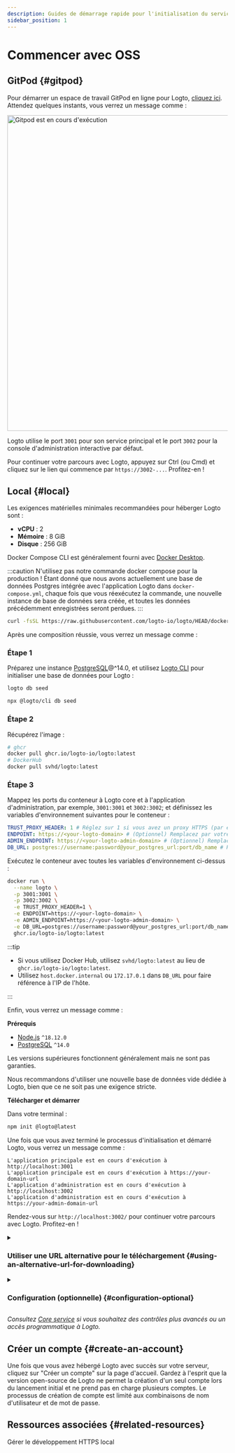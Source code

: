 ```yaml
---
description: Guides de démarrage rapide pour l'initialisation du service open-source (OSS) de Logto.
sidebar_position: 1
---
```




# Commencer avec OSS

## GitPod \{#gitpod}

Pour démarrer un espace de travail GitPod en ligne pour Logto, <a href="https://gitpod.io/#https://github.com/logto-io/demo" target="_blank" rel="noopener">cliquez ici</a>. Attendez quelques instants, vous verrez un message comme :

<p>
  <img
    src={gitpodRunning}
    alt="Gitpod est en cours d'exécution"
    width="720px"
    style={{ borderRadius: '4px' }}
  />
</p>

Logto utilise le port `3001` pour son service principal et le port `3002` pour la console d'administration interactive par défaut.

Pour continuer votre parcours avec Logto, appuyez sur Ctrl (ou Cmd) et cliquez sur le lien qui commence par `https://3002-...`. Profitez-en !

## Local \{#local}

Les exigences matérielles minimales recommandées pour héberger Logto sont :

- **vCPU** : 2
- **Mémoire** : 8 GiB
- **Disque** : 256 GiB

<Tabs>

<TabItem value="docker-compose" label="Docker Compose">

Docker Compose CLI est généralement fourni avec [Docker Desktop](https://www.docker.com/products/docker-desktop).

:::caution
N'utilisez pas notre commande docker compose pour la production ! Étant donné que nous avons actuellement une base de données Postgres intégrée avec l'application Logto dans `docker-compose.yml`, chaque fois que vous réexécutez la commande, une nouvelle instance de base de données sera créée, et toutes les données précédemment enregistrées seront perdues.
:::

```bash
curl -fsSL https://raw.githubusercontent.com/logto-io/logto/HEAD/docker-compose.yml | docker compose -p logto -f - up
```

Après une composition réussie, vous verrez un message comme :

</TabItem>

<TabItem value="docker" label="Docker">

<h3>Étape 1</h3>

Préparez une instance [PostgreSQL](https://www.postgresql.org/)@^14.0, et utilisez [Logto CLI](/logto-oss/using-cli) pour initialiser une base de données pour Logto :

<Tabs groupId="cmd">

  <TabItem value="cli" label="CLI">

```bash
logto db seed
```

  </TabItem>
  <TabItem value="npx" label="npx">

```bash
npx @logto/cli db seed
```

  </TabItem>

</Tabs>

<h3>Étape 2</h3>

Récupérez l'image :

```bash
# ghcr
docker pull ghcr.io/logto-io/logto:latest
# DockerHub
docker pull svhd/logto:latest
```

<h3>Étape 3</h3>

Mappez les ports du conteneur à Logto core et à l'application d'administration, par exemple, `3001:3001` et `3002:3002`; et définissez les variables d'environnement suivantes pour le conteneur :

```yml
TRUST_PROXY_HEADER: 1 # Réglez sur 1 si vous avez un proxy HTTPS (par exemple, Nginx) devant Logto
ENDPOINT: https://<your-logto-domain> # (Optionnel) Remplacez par votre URL de point de terminaison Logto si vous utilisez un domaine personnalisé
ADMIN_ENDPOINT: https://<your-logto-admin-domain> # (Optionnel) Remplacez par votre URL d'administration Logto si vous utilisez un domaine personnalisé
DB_URL: postgres://username:password@your_postgres_url:port/db_name # Remplacez par votre DSN Postgres
```

Exécutez le conteneur avec toutes les variables d'environnement ci-dessus :

```bash
docker run \
  --name logto \
  -p 3001:3001 \
  -p 3002:3002 \
  -e TRUST_PROXY_HEADER=1 \
  -e ENDPOINT=https://<your-logto-domain> \
  -e ADMIN_ENDPOINT=https://<your-logto-admin-domain> \
  -e DB_URL=postgres://username:password@your_postgres_url:port/db_name \
  ghcr.io/logto-io/logto:latest
```

:::tip

- Si vous utilisez Docker Hub, utilisez `svhd/logto:latest` au lieu de `ghcr.io/logto-io/logto:latest`.
- Utilisez `host.docker.internal` ou `172.17.0.1` dans `DB_URL` pour faire référence à l'IP de l'hôte.

:::

Enfin, vous verrez un message comme :

</TabItem>

<TabItem value="npm" label="npm-init">

**Prérequis**

- [Node.js](https://nodejs.org/) `^18.12.0`
- [PostgreSQL](https://postgresql.org/) `^14.0`

Les versions supérieures fonctionnent généralement mais ne sont pas garanties.

Nous recommandons d'utiliser une nouvelle base de données vide dédiée à Logto, bien que ce ne soit pas une exigence stricte.

**Télécharger et démarrer**

Dans votre terminal :

```bash
npm init @logto@latest
```

Une fois que vous avez terminé le processus d'initialisation et démarré Logto, vous verrez un message comme :

</TabItem>

</Tabs>

```text
L'application principale est en cours d'exécution à http://localhost:3001
L'application principale est en cours d'exécution à https://your-domain-url
L'application d'administration est en cours d'exécution à http://localhost:3002
L'application d'administration est en cours d'exécution à https://your-admin-domain-url
```

Rendez-vous sur `http://localhost:3002/` pour continuer votre parcours avec Logto. Profitez-en !

<details>

<summary>

### Utiliser une URL alternative pour le téléchargement \{#using-an-alternative-url-for-downloading}

</summary>

Si vous souhaitez spécifier une URL pour le fichier zip de Logto, utilisez l'option `--download-url`. Par exemple :

```
npm init @logto@latest -- --download-url=https://github.com/logto-io/logto/releases/download/v1.2.2/logto.tar.gz
```

Notez que le `--` supplémentaire est nécessaire pour que NPM passe les arguments.

</details>

<details>

<summary>

### Configuration (optionnelle) \{#configuration-optional}

</summary>

Logto utilise des variables d'environnement pour la configuration, avec la prise en charge des fichiers `.env`. Voir [Configuration](/concepts/core-service/configuration) pour une utilisation détaillée et la liste complète des variables.

</details>

_Consultez [Core service](/concepts/core-service) si vous souhaitez des contrôles plus avancés ou un accès programmatique à Logto._

## Créer un compte \{#create-an-account}

Une fois que vous avez hébergé Logto avec succès sur votre serveur, cliquez sur "Créer un compte" sur la page d'accueil. Gardez à l'esprit que la version open-source de Logto ne permet la création d'un seul compte lors du lancement initial et ne prend pas en charge plusieurs comptes. Le processus de création de compte est limité aux combinaisons de nom d'utilisateur et de mot de passe.

## Ressources associées \{#related-resources}

<Url href="https://blog.logto.io/local-https">Gérer le développement HTTPS local</Url>
